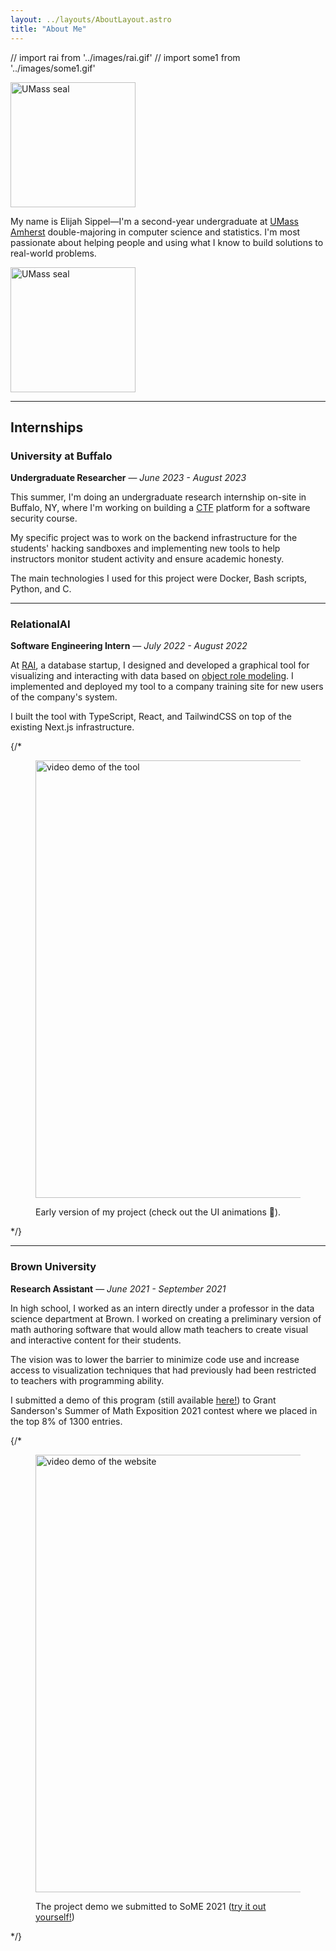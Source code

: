 ```yaml
---
layout: ../layouts/AboutLayout.astro
title: "About Me"
---
```

// import rai from '../images/rai.gif'
// import some1 from '../images/some1.gif'


<img class="hidden md:block float-right rounded-[50%] relative m-0.5 top-[-3rem]" style="border-outside:circle();" src={umass} id="seal" width="200" alt="UMass seal"/>

My name is Elijah Sippel—I'm a second-year undergraduate at <a href="https://www.cics.umass.edu/" target="_blank">UMass Amherst</a>
double-majoring in computer science and statistics. I'm most passionate about helping people and using what I know to 
build solutions to real-world problems. 

<img class="visible md:hidden rounded-[50%] w-[200px]" style="border-outside:circle();" src={umass} id="seal" width="200" alt="UMass seal"/>

---

## Internships

### University at Buffalo
**Undergraduate Researcher** — *June 2023 - August 2023*

This summer, I'm doing an undergraduate research internship on-site in Buffalo, NY, where
I'm working on building a 
<a href="https://en.wikipedia.org/wiki/Capture_the_flag_(cybersecurity)" target="_blank">CTF</a>
platform for a software security course. 

My specific project was to work on the backend infrastructure for the students' hacking sandboxes and implementing
new tools to help instructors monitor student activity and ensure academic honesty.

The main technologies I used for this project were Docker, Bash scripts, Python, and C.

---

### RelationalAI
**Software Engineering Intern** — *July 2022 - August 2022*

At <a href="https://relational.ai" target="_blank">RAI</a>, a database startup, I designed and developed a graphical tool for visualizing and interacting
with data based on  <a href="https://en.wikipedia.org/wiki/Object%E2%80%93role_modeling" target="_blank">object role modeling</a>. I implemented
and deployed my tool to a company training site for new users of the company's system.

I built the tool with TypeScript, React, and TailwindCSS on top of the existing Next.js infrastructure.

{/* <figure>
<img src={rai} alt="video demo of the tool" width="700"/>
<figcaption>Early version of my project (check out the UI  animations 👀).</figcaption>
</figure> */}

---

### Brown University
**Research Assistant** — *June 2021 - September 2021*

In high school, I worked as an intern directly under a professor in the data science department at Brown. I worked on
creating a preliminary version of math authoring software that would allow math teachers to create visual and interactive
content for their students.

The vision was to lower the barrier to minimize code use and increase access to visualization techniques that had previously
had been restricted to teachers with programming ability.

I submitted a demo of this program (still available [here!](https://beautifuldatascience.netlify.app/)) to Grant Sanderson's
Summer of Math Exposition 2021 contest where we placed in the top 8% of 1300 entries.

{/* <figure>
<img src={some1} alt="video demo of the website" width="700"/>
<figcaption>The project demo we submitted to SoME 2021 (<a href="https://beautifuldatascience.netlify.app/" target="_blank">try it out yourself!</a>)</figcaption>
</figure> */}
